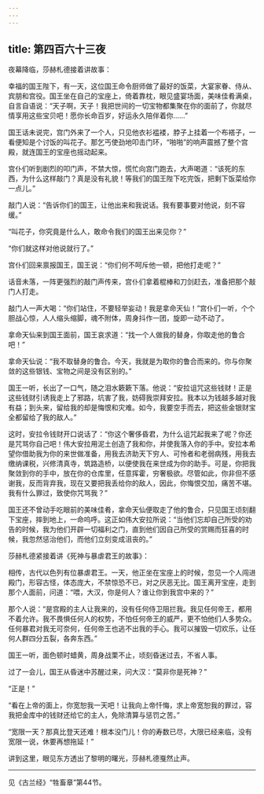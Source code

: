 ```yaml
---
---
---
```

title: 第四百六十三夜
---






夜幕降临，莎赫札德接着讲故事：





幸福的国王陛下，有一天，这位国王命令厨师做了最好的饭菜，大宴家眷、侍从、宾朋和宫役。国王坐在自己的宝座上，倚着靠枕，眼见盛宴场面，美味佳肴满桌，自言自语说：“天子啊，天子！我把世间的一切宝物都集聚在你的面前了，你就尽情享用这些宝贝吧！愿你长命百岁，好运永久陪伴着你……”

国王话未说完，宫门外来了一个人，只见他衣衫褴褛，脖子上挂着一个布褡子，一看便知是个讨饭的叫花子。那乞丐使劲地叩击门环，“啪啪”的响声震撼了整个宫殿，就连国王的宝座也摇动起来。

宫仆们听到剧烈的叩门声，不禁大惊，慌忙向宫门跑去，大声喝道：“该死的东西，为什么这样敲门？真是没有礼貌！等我们的国王陛下吃完饭，把剩下饭菜给你一点儿。”

敲门人说：“告诉你们的国王，让他出来和我说话。我有要事要对他说，刻不容缓。”

“叫花子，你究竟是什么人，敢命令我们的国王出来见你？”

“你们就这样对他说就行了。”

宫仆们回来禀报国王，国王说：“你们何不呵斥他一顿，把他打走呢？”

话音未落，一阵更强烈的敲门声传来，宫仆们拿着棍棒和刀剑赶去，准备把那个敲门人打走。

敲门人一声大喝：“你们站住，不要轻举妄动！我是拿命天仙！”宫仆们一听，个个胆战心惊，人人缩头缩脚，魂不附体，周身抖作一团，旋即一动不动了。

拿命天仙来到国王面前，国王哀求道：“找一个人做我的替身，你取走他的鲁合吧！”

拿命天仙说：“我不取替身的鲁合。今天，我就是为取你的鲁合而来的。你与你聚敛的这些银钱、宝物之间是没有区别的。”

国王一听，长出了一口气，随之泪水簌簌下落。他说：“安拉诅咒这些钱财！正是这些钱财引诱我走上了邪路，坑害了我，妨碍我崇拜安拉。我本以为钱越多越对我有益；到头来，留给我的却是悔恨和灾难。如今，我要空手而去，把这些金银财宝全都留给了我的敌人。”

这时，安拉令钱财开口说话了：“你这个奢侈昏君，为什么诅咒起我来了呢？你还是咒骂你自己吧！伟大安拉用泥土创造了我和你，并使我落入你的手中。安拉本希望你借助我为你的来世做准备，用我去济助天下穷人、可怜者和老弱病残，用我去缴纳课税，兴修清真寺，筑路造桥，以便使我在来世成为你的助手。可是，你把我聚敛到你的手中，放在你的仓库里，任意挥霍，穷奢极欲。尽管如此，你非但不感谢我，反而背弃我，现在又要把我丢给你的敌人，因此，你悔恨交加，痛苦不堪。我有什么罪过，致使你咒骂我？”

国王还不曾动手吃眼前的美味佳肴，拿命天仙便取走了他的鲁合，只见国王顷刻翻下宝座，摔到地上，一命呜呼。这正如伟大安拉所说：“当他们忘却自己所受的劝告的时候，我为他们开辟一切福利之门，直到他们因自己所受的赏赐而狂喜的时候，我忽然惩治他们，而他们立刻变成沮丧的。”





莎赫札德紧接着讲《死神与暴虐君王的故事》：

相传，古代以色列有位暴虐君王。一天，他正坐在宝座上的时候，忽见一个人闯进殿门，形容古怪，体态庞大，不禁惊恐不已，对之厌恶无比。国王离开宝座，走到那个人面前，问道：“喂，大汉，你是何人？谁让你到我宫中来的？”

那个人说：“是宫殿的主人让我来的，没有任何侍卫阻拦我。我见任何帝王，都用不着允许。我不畏惧任何人的权势，不怕任何帝王的威严，更不怕他们人多势众。任何暴君对我无可奈何，任何帝王也逃不出我的手心。我可以摧毁一切欢乐，让任何人群四分五裂，各奔东西。”

国王一听，面色顿时蜡黄，周身战栗不止，顷刻昏迷过去，不省人事。

过了一会儿，国王从昏迷中苏醒过来，问大汉：“莫非你是死神？”

“正是！”

“看在上帝的面上，你宽恕我一天吧！让我向上帝忏悔，求上帝宽恕我的罪过，容我把金库中的钱财还给它的主人，免除清算与惩罚之苦。”

“宽限一天？那真比登天还难！根本没门儿！你的寿数已尽，大限已经来临，没有宽限一说，休要再想拖延！”





讲到这里，眼见东方透出了黎明的曙光，莎赫札德戛然止声。



***





见《古兰经》“牲畜章”第44节。​​​